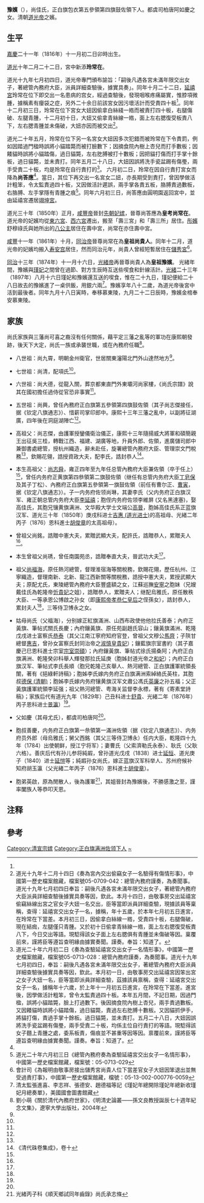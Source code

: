 '''豫嬪'''（{{bd|1816年||1897年||}}），尚佳氏，正白旗包衣第五參領第四旗鼓佐領下人。都虞司柏唐阿如慶之女。清朝[[道光帝|道光帝]]之嬪。

==生平== 

[[嘉慶|嘉慶]]二十一年（1816年）十一月初二日卯時出生。

[[道光|道光]]十年二月二十二日，宮中新添'''玲常在'''。

道光十九年七月初四日，道光帝專門頒布諭旨：「嗣後凡遇各宮未滿年限交出女子，著總管內務府大臣，派員詳細查驗後，據實具奏」。同年十月二十二日，[[延禧宮|延禧宮]]玲常在位下即交出一名患病的宫女，經過查驗後，發現咽喉疼痛屬實，惟脖項微腫，據稱素有癭袋之症，另外二十余日前該宮女因污壞活計而受責四十板<ref name=a/>。同年十二月初三日，玲常在位下宮女大妞因偷拿白絲綫一綹而被責打四十板，右腿傷破、左腿青腫，十二月初十日，大妞又偷拿青絲線一綹，面上左右腮復受板責八下，左右腮青腫並未傷破，大妞亦因而被交出<ref>道光十九年十二月十四日《奏為宮內交出偷竊女子一名驗得有傷情形事》，中國第一歷史檔案館藏，檔案號05-0709-042：總管內務府謹奏，為奏聞事。道光十九年七月初四日奉旨：嗣後凡遇各宮未滿年限交出女子，著總管內務府大臣派員詳細查驗後據實具奏等因，欽此。本月十四日，由敬事房交出延禧宮偷竊絲線出宮之官女子大妞一名交出，臣等當即派員詳細查驗，現據該員等稟稱，查得：延禧宮交出女子一名，據稱，年十五歲，於本年七月初五日進宮，在玲常在下當差。本月初三日，因偷拿白絲線一綹，受責四十板，右腿傷破，現在結痂，左腿僅只青腫。又於初十日偷拿青絲線一綹，面上左右腮復受板責八下，今日交出等語。現騐得該女子面上左右腮俱有青腫並未傷破等因。稟覆前來，謹將臣等遵旨查明緣由據實奏聞。謹奏。奉旨：知道了。</ref>。

道光二十年五月，玲常在位下另一名宮女大妞因多次犯錯而被玲常在下令責罰，例如因踏過門楹時誤將小貓踏斃而被打臉數下；因摘食院內樹上杏兒而打手數板；因餧貓時誤將小貓踏傷，過日貓斃，左右肐膊被打十數板；因把貓打傷而打手掌十餘板，過日貓斃，並未責打。同年五月二十八日，大妞因誤將洗手瓷盆踢有傷璺，兩手受責二十板，均是玲常在自行責打的<ref>道光二十年六月初二日《奏為查驗延禧宮交出女子一名情形事》，中國第一歷史檔案館藏，檔案號05-0713-028：總管內務府謹奏，為奏聞事。道光十九年七月初四日，奉旨：嗣後凡遇各宮未滿年限交出女子，著總管內務府大臣派員詳細查驗後據實具奏等因，欽此。本月初一日，由敬事房交出延禧宮因笨出宮之女子大妞一名，臣等當即派員詳細查驗，茲據該員禀稱，查得：延禧宮交出女子一名，據稱年十六歲，於上年十一月初五日進宮，在玲常在下當差。進宮後，因學做活計粗笨，曾令太監責過四十板。本年五月間，不記日期，因過門楹，誤將小貓踏斃，臉上打過數下。後因摘食院內樹上杏兒，兩手責過數板。又因餧貓時誤將小貓踏傷，過日貓斃，責過左右肐膊十數板。又因貓抓伊手，將貓打傷，責過手掌十餘板。過日貓斃，並未責打。五月二十八日，大妞因誤將洗手瓷盆踢有傷璺，兩手受責二十板，均係主位自行責打的等語。現騐得該女子麵上青腫之處，委系板責，傷痕並不甚重等因等因。禀覆前來，謹將臣等遵旨查明緣由據實奏聞。謹奏。奉旨：知道了。 </ref>。 六月初二日，玲常在因自行責打宮女而降為'''尚答應'''<ref name=a/>。當日，其位下再交出一名宮女二妞，亦長期受到責打，曾因學做活計粗笨，令太監責過四十板，又因做活計遲誤，兩手掌各責五板，胳膊責過數板，右胳膊、左手掌隱有青腫之痕<ref>道光二十年六月初三日《總管內務府奏為查驗延禧宮交出女子一名情形事》，中國第一歷史檔案館藏，檔案號：05-0713-029</ref>。同年六月初三日，尚答應由圓明園返回宮中，並由延禧宮遷居[[翊坤宮|翊坤宮]]。

道光三十年（1850年）正月，[[咸豐帝|咸豐帝]]晉封[[先朝君主遺孀|先朝妃嫔]]，晉尊尚答應為'''皇考尚常在'''。道光帝的妃嬪均從[[東六宮|東六宮]]、[[西六宮|西六宮]]遷出，搬至「壽三宮」和「壽三所」居住。[[彤贵妃|彤嬪]]舒穆祿氏與她所出的[[寿禧和硕公主|八公主]]居住在壽中宮，尚常在亦住壽中宮。

[[咸豐|咸豐]]十一年（1861年）十月，[[同治帝|同治帝]]晉尊尚常在為'''皇祖尚貴人'''。同年十二月，道光帝的妃嬪均搬入[[寿安宫|寿安宫]]居住，然而同治元年，尚貴人曾經短暫居住在[[儲秀宮|儲秀宮]]<ref>會計司《為報明由敬事房接出儲秀宮尚貴人位下當差官女子大妞因笨退出並無受過責打事》，中國第一歷史檔案館藏，檔號：05-13-002-000776-0059</ref>。

[[同治|同治]]十三年（1874年）十一月十六日，[[光緒帝|光緒帝]]再晉尊尚貴人為'''皇祖豫嬪'''。 光緒年間，豫嬪與[[瑾妃|瑾妃]]之間曾在過節、對方生辰時互送些喫食和針線活計。[[光緒|光緒]]二十三年（1897年）八月十六日瑾妃和豫嬪還互送的喫食，惟在二十九日，瑾妃便給二十八日故去的豫嬪進了一桌供飯，用銀六兩<ref>清太監張進喜、李志祥、張德安、趙德福等記《瑾妃年總開除瑾妃年總新收瑾妃月總奏單》，美國國會圖書館藏</ref>。豫嬪享年八十二歲，為道光帝後宮中活到最後者。同年九月十八日寅時，奉移慕東陵，九月二十二日辰時，豫嬪金棺奉安慕東陵。

==家族==
尚氏家族與三藩尚可喜之裔沒有任何關係，藉平定三藩之亂等的軍功在康熙朝發跡，後天下大定，尚氏一族或承襲世職，或在內務府任職<ref name="lau">劉小萌《關於清代內務府世家》，《明清史論叢——孫文良教授誕辰七十週年紀念文集》，遼寧大學出版社，2004年</ref>。

*八世祖：尚九霄，明朝金州衛官，世居關東瀋陽北門外山達然地方<ref name="lau" />。

*七世祖：尚清，配項氏<ref name="lau" />。

*六世祖：尚大德，從龍入關，葬京都東直門外東壩河尚家樓，《尚氏宗譜》說其在國初擔任過侍從官恐非事實<ref name="lau" />。

*五世祖：尚興，曾任內務府正白旗第五參領第四旗鼓佐領（其子尚志傑接任，据《钦定八旗通志》）、惜薪司掌印郎中。康熙十三年三藩之亂中，以副將征湖廣，四年後在洞庭湖陣亡<ref name="lau" />。

*高祖父：尚志傑，由護軍授鑾儀衛治儀正，康熙十三年隨揚威大將軍和碩簡親王出征吳三桂，轉戰江西、福建、湖廣等地，升員外郎、佐領，進廣儲司郎中兼御書處總管，授杭州織造，辭未赴任，旋署總管內務府大臣、管理崇文門稅務<ref name="lau" />，欽賜花翎，誥授資政大夫，配李氏，誥封恭人<ref name="abc">《清代硃卷集成》，卷十</ref>。

*本生高祖父：[[尚志舜|尚志舜]]，雍正四年至九年任总管內務府大臣兼佐領（卒于任上）<ref name="lau" />，曾任内务府正黄旗第四叅領第二旗鼓佐領（继任有总管内务府大臣[[丁皂保|丁皂保]]及其子丁松）、內務府正白旗第五參領第一旗鼓佐領（前任有曹尔正、[[曹寅|曹寅]]，据《钦定八旗通志》）。子一内务府佐领尚琳，其妻李氏（父内务府正白旗汉军、雍正朝总管内务府大臣[[李延禧_(清朝)|李延禧]]；胞侄内务府佐领李維屏 (又名黑達塞)，娶高佳氏，其胞兄镶黄旗满洲、文华殿大学士文端公[[高晉|高晉]]，胞姊高佳氏系正蓝旗汉军、道光三十年（1850年）庚戌科进士[[吉惠_(道光进士)|吉惠 (道光进士)]]的高祖母、光緒二年丙子（1876）恩科進士[[胡俊章|胡俊章]]的太高祖母）。

*曾祖父尚銘，誥贈中憲大夫，累贈武顯大夫，配許氏，誥贈恭人，累贈夫人<ref name="abc" />。

*本生曾祖父尚琇，曾任南園苑丞，誥贈奉直大夫，晉武功大夫<ref name="lau" />。

*祖父[[尚福海|尚福海]]，原任熱河總管，督理淮宿海等關稅務，欽賜花翎，歷任杭州、江寧織造，督理南新、北新、龍江西新關等關稅務，誥授中憲大夫，累授武顯大夫；原配尤氏，東陵總管內務府大臣豐盛額之女，江蘇巡撫[[安宁_(官员)|安寧]]之胞妹（兄嫂戴佳氏為乾隆帝[[忻貴妃|忻貴妃]]之姐），誥贈恭人，累贈夫人；继配烏雅氏，原任散秩大臣、一等承恩公博啟之孙女（即[[康熙帝|康熙帝]][[孝恭仁皇后|孝恭仁皇后]]之侄孫女），誥封恭人，累封夫人<ref name="abc" />，三等侍卫博永之女。

*姑母尚氏（父福海），分别嫁正紅旗滿洲、山西布政使他他拉氏善泰；內府正黃旗、筆帖式關氏長慶；內府鑲黃旗、原任苑副趙氏容山；鑲黃旗滿洲、乾隆戊戌进士富察氏[[恭泰|恭泰]]（其父江南江寧府知府官登，曾祖父文穆公[[馬齊|馬齊]]；子陝甘總督[[惠吉|惠吉]]，曾孙女富察氏封同治帝之[[淑慎皇貴妃|淑慎皇貴妃]]）；鑲藍旗宗室書約（其子嘉慶己巳恩科進士宗室[[宗室崇碩|宗室崇碩]]）；內府鑲黃旗、筆帖式徐氏揚桑阿；內府正白旗满洲、乾隆癸卯科舉人輝發那拉氏延庚（胞姊封道光帝之[[和妃|和妃]]）；內府正白旗汉军、筆帖式李氏長順（胞兄乾隆己亥舉人、熱河總管、正白旗護軍統領長闈，著有《挹綠軒詩稿》；胞姊李氏嫁内务府正白旗满洲索綽絡氏英柱，其胞叔[[德保_(清朝)|德保 (清朝)]]；胞姊李氏嫁内务府镶黄旗汉军文肅公馮氏[[英廉|英廉]]之孙五福；父正黃旗護軍統領李延强；祖父熱河總管、粤海关监督李永標，著有《寄素堂詩稿》；家族后代有道光九年（1829年）己丑科进士[[舒貴|舒貴]]、光緒二年（1876年）丙子恩科进士[[景瀛|景瀛]]）<ref name="lau" />。

*父如慶（其母尤氏），都虞司柏唐阿<ref name="lau" />。

*胞叔善慶，内务府正白旗第一㕘領第一滿洲佐領（据《钦定八旗通志》）、内务府员外郎（母烏雅氏；舅父西銘（其父三等侍卫博永）任内大臣，乾隆四十九年（1784）出使朝鲜，授江宁将军）；妻曹氏（父索濟勒氏永泰）、耿氏（父耿六格）。善庆后代有孙儿参将純嘏，曾孙道光戊戌（1838）进士[[延恒|延恒]]、道光庚子（1840）进士[[延愷|延愷]]等；純嘏孙女尚氏，嫁正蓝旗汉军科举人、苏州府候补知府胡玉瀛（父光緒二年丙子（1876）恩科進士[[胡俊章|胡俊章]]）。

*胞弟英啟，原為閒散人，後為護軍<ref>光緒丙子科《順天鄉試同年齒錄》尚氏承志條</ref>，其姐晉封為豫嬪後，不勝感激之至，謹率闔族人等恭叩天恩{{NoteTag|《道光帝“玲常在”出身與名號考補》<ref name="a">{{cite journal|title=《道光帝“玲常在”出身與名號考補》|author=趙玉敏|url=http://www.cnki.com.cn/Article/CJFDTOTAL-LSDA201204020.htm|date=2012|journal=歷史檔案|publisher=中國第一歷史檔案館|accessdate=2020-05-30|issue=2012年04期|location=北京市|pages=128-130|language=Zh-hans|issn=1001-7755|archiveurl=https://web.archive.org/web/20201119005032/http://www.cnki.com.cn/Article/CJFDTOTAL-LSDA201204020.htm|archivedate=2020-11-19|deadurl=no}}</ref>：內務府閒散人等英啟呈為懇祈劇情代奏恭謝天恩事。本月十六日奉旨：尚貴人晉封為豫嬪。欽此。閒散人英啟系豫嬪之胞弟，聞命之下不勝感激之至，謹率闔族人等恭叩天恩。伏乞大人代為轉奏。謹呈。}}。

== 注释 ==
{{NoteFoot}}

==參考==
{{reflist}}

{{清宣宗皇室}}
[[Category:清宣宗嫔|Category:清宣宗嫔]]
[[Category:正白旗满洲佐领下人|Category:正白旗满洲佐领下人]]
[[Category:尚姓|~]]